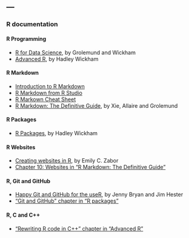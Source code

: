 ---
---

<link rel="stylesheet" href="styles.css" type="text/css">

### R documentation

#### R Programming

* [R for Data Science](https://r4ds.had.co.nz), by Grolemund and Wickham  
* [Advanced R](https://adv-r.hadley.nz), by Hadley Wickham  

#### R Markdown

* [Introduction to R Markdown](https://rmarkdown.rstudio.com/articles_intro.html)  
* [R Markdown from R Studio](https://rmarkdown.rstudio.com/lesson-1.html)  
* [R Markown Cheat Sheet](https://www.rstudio.com/wp-content/uploads/2015/02/rmarkdown-cheatsheet.pdf)  
* [R Markdown: The Definitive Guide](https://bookdown.org/yihui/rmarkdown/), by Xie, Allaire and Grolemund  

#### R Packages

* [R Packages](http://r-pkgs.had.co.nz), by Hadley Wickham  

#### R Websites

* [Creating websites in R](https://www.emilyzabor.com/tutorials/rmarkdown_websites_tutorial.html), by Emily C. Zabor  
* [Chapter 10: Websites in "R Markdown: The Definitive Guide"](https://bookdown.org/yihui/rmarkdown/websites.html)  

#### R, Git and GitHub

* [Happy Git and GitHub for the useR](https://happygitwithr.com), by Jenny Bryan and Jim Hester  
* ["Git and GitHub" chapter in "R packages"](http://r-pkgs.had.co.nz/git.html#git-pullreq)  

#### R, C and C++

* ["Rewriting R code in C++" chapter in "Advanced R"](https://adv-r.hadley.nz/rcpp.html)  

